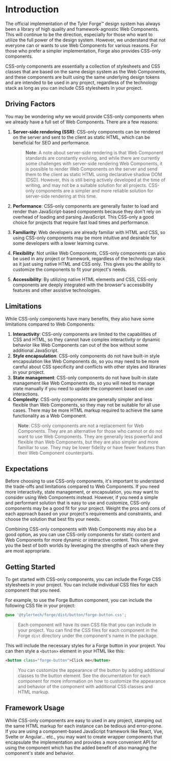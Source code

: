
<Meta title="Getting Started/CSS-Only Components" />

# Introduction

The official implementation of the Tyler Forge™ design system has always been a library of high quality and framework-agnostic Web Components. This will continue to be
the direction, especially for those who want to utilize the full power of the design system. However, we understand that not everyone can or wants to use Web Components
for various reasons. For those who prefer a simpler implementation, Forge also provides CSS-only components.

CSS-only components are essentially a collection of stylesheets and CSS classes that are based on the same design system as the Web Components, and these components are
built using the same underlying design tokens and are intended to be used in any project, regardless of the technology stack as long as you can include CSS stylesheets
in your project.

## Driving Factors

You may be wondering _why_ we would provide CSS-only components when we already have a full set of Web Components. There are a few reasons:

1. **Server-side rendering (SSR)**: CSS-only components can be rendered on the server and sent to the client as static HTML, which can be beneficial for SEO and performance.

   > **Note**: A note about server-side rendering is that Web Component standards are constantly evolving, and while there are currently some challenges with server-side
   > rendering Web Components, it is possible to render Web Components on the server and send them to the client as static HTML using declarative shadow DOM (DSD). However,
   > this is still being actively developed at the time of writing, and may not be a suitable solution for all projects. CSS-only components are a simpler and more reliable
   > solution for server-side rendering at this time.

2. **Performance**: CSS-only components are generally faster to load and render than JavaScript-based components because they don't rely on overhead of loading and parsing JavaScript. This CSS-only a good choice for projects that require fast load times and performance.
3. **Familiarity**: Web developers are already familiar with HTML and CSS, so using CSS-only components may be more intuitive and desirable for some developers with a lower learning curve.
4. **Flexibility**: Not unlike Web Components, CSS-only components can also be used in any project or framework, regardless of the technology stack as it just using native HTML and CSS only. This gives you the ability to customize the components to fit your project's needs.
5. **Accessibility**: By utilizing native HTML elements and CSS, CSS-only components are deeply integrated with the browser's accessibility features and other assistive technologies.

## Limitations

While CSS-only components have many benefits, they also have some limitations compared to Web Components:

1. **Interactivity**: CSS-only components are limited to the capabilities of CSS and HTML, so they cannot have complex interactivity or dynamic behavior like Web Components can out of the box without some additional JavaScript.
2. **Style encapsulation**: CSS-only components do not have built-in style encapsulation like Web Components do, so you may need to be more careful about CSS specificity and conflicts with other styles and libraries in your project.
3. **State management**: CSS-only components do not have built-in state management like Web Components do, so you will need to manage state manually if you need to update the component based on user interactions.
4. **Complexity**: CSS-only components are generally simpler and less flexible than Web Components, so they may not be suitable for all use cases. There may be more HTML markup required to achieve the same functionality as a Web Component.

> **Note**: CSS-only components are not a replacement for Web Components. They are an alternative for those who cannot or do not want to use Web Components. They are
> generally less powerful and flexible than Web Components, but they are also simpler and more familiar to use. They may be lower fidelity or have fewer features than
> their Web Component counterparts.

## Expectations

Before choosing to use CSS-only components, it's important to understand the trade-offs and limitations compared to Web Components. If you need more interactivity, state management,
or encapsulation, you may want to consider using Web Components instead. However, if you need a simple and performant solution that is easy to use and customize, CSS-only components
may be a good fit for your project. Weight the pros and cons of each approach based on your project's requirements and constraints, and choose the solution that best fits your needs.

Combining CSS-only components with Web Components may also be a good option, as you can use CSS-only components for static content and Web Components for more dynamic or interactive
content. This can give you the best of both worlds by leveraging the strengths of each where they are most appropriate.

## Getting Started

To get started with CSS-only components, you can include the Forge CSS stylesheets in your project. You can include individual CSS files for each component that you need.

For example, to use the Forge Button component, you can include the following CSS file in your project:

```scss
@use '@tylertech/forge/dist/button/forge-button.css';
```

> Each component will have its own CSS file that you can include in your project. You can find the CSS files for each component in the Forge `dist` directory under the component's
> name in the package.

This will include the necessary styles for a Forge button in your project. You can then style a `<button>` element in your HTML like this:

```html
<button class="forge-button">Click me</button>
```

> You can customize the appearance of the button by adding additional classes to the button element. See the documentation for each component for more information
> on how to customize the appearance and behavior of the component with additional CSS classes and HTML markup.

## Framework Usage

While CSS-only components are easy to used in any project, stamping out the same HTML markup for each instance can be tedious and error-prone. If you are
using a component-based JavaScript framework like React, Vue, Svelte or Angular... etc., you may want to create wrapper components that encapsulate the
implementation and provides a more convenient API for using the component which has the added benefit of also managing the component's state and behavior.
